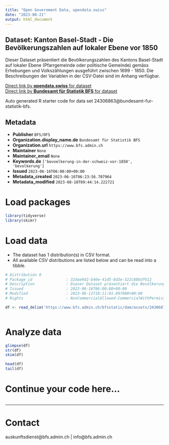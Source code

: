 ```yaml
---
title: "Open Government Data, opendata.swiss"
date: "2023-08-21"
output: html_document
---
```


## Dataset: Kanton Basel-Stadt - Die Bevölkerungszahlen auf lokaler Ebene vor 1850

Dieser Dataset präsentiert die Bevölkerungszahlen des Kantons Basel-Stadt auf lokaler Ebene (Pfarrgemeinde oder politische Gemeinde) gemäss Erhebungen und Volkszählungen ausgeführt zwischen 1699 - 1850. Die Beschreibungen der Variablen in der CSV-Datei sind im Anhang verfügbar.

[Direct link by **opendata.swiss** for dataset](https://opendata.swiss/de/dataset/kanton-basel-stadt-die-bevolkerungszahlen-auf-lokaler-ebene-vor-1850)<br>
[Direct link by **Bundesamt für Statistik BFS** for dataset](https://www.bfs.admin.ch/asset/de/ts-x-01-2223-BS)

Auto generated R starter code for data set 24306863@bundesamt-fur-statistik-bfs.

## Metadata

- **Publisher** `BFS/OFS`
- **Organization.display_name.de** `Bundesamt für Statistik BFS`
- **Organization.url** `https://www.bfs.admin.ch`
- **Maintainer** `None`
- **Maintainer_email** `None`
- **Keywords.de** `['bevoelkerung-in-der-schweiz-vor-1850', 'bevolkerung']`
- **Issued** `2023-06-16T06:00:00+00:00`
- **Metadata_created** `2023-06-16T06:23:56.707964`
- **Metadata_modified** `2023-08-18T09:44:14.222721`


# Load packages

```r

library(tidyverse)
library(skimr)

```

# Load data

-   The dataset has 1 distribution(s) in CSV format.
-   All available CSV distributions are listed below and can be read into a tibble.

```r

# Distribution 0
# Package_id               : 32dae9d2-b46e-41d5-8d3e-522c88bdf612
# Description              : Dieser Dataset präsentiert die Bevölkerungszahlen des Kantons Basel-Stadt auf lokaler Ebene (Pfarrgemeinde oder politische Gemeinde) gemäss Erhebungen und Volkszählungen ausgeführt zwischen 1699 - 1850. Die Beschreibungen der Variablen in der CSV-Datei sind im Anhang verfügbar.
# Issued                   : 2023-06-16T06:00:00+00:00
# Modified                 : 2023-06-12T10:11:01.897000+00:00
# Rights                   : NonCommercialAllowed-CommercialWithPermission-ReferenceRequired

df <- read_delim('https://www.bfs.admin.ch/bfsstatic/dam/assets/24306874/master')



```

# Analyze data

```r

glimpse(df)
str(df)
skim(df)

head(df)
tail(df)

```

# Continue your code here...

```r

```

------------------------------------------------------------------------

# Contact

auskunftsdienst@bfs.admin.ch | info@bfs.admin.ch

